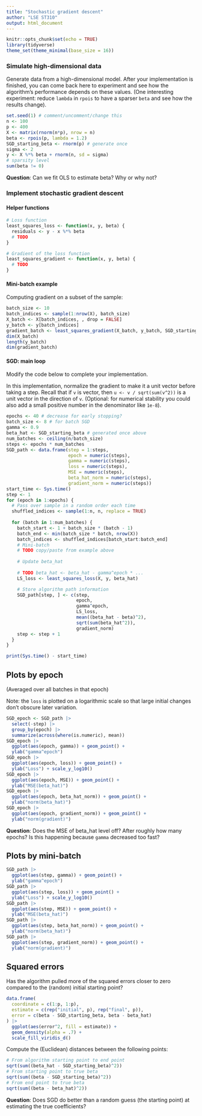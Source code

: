 ```yaml
---
title: "Stochastic gradient descent"
author: "LSE ST310"
output: html_document
---
```


```r
knitr::opts_chunk$set(echo = TRUE)
library(tidyverse)
theme_set(theme_minimal(base_size = 16))
```

### Simulate high-dimensional data

Generate data from a high-dimensional model. After your implementation is finished, you can come back here to experiment and see how the algorithm's performance depends on these values. (One interesting experiment: reduce `lambda` in `rpois` to have a sparser `beta` and see how the results change).

```r
set.seed(1) # comment/uncomment/change this
n <- 100
p <- 400
X <- matrix(rnorm(n*p), nrow = n)
beta <- rpois(p, lambda = 1.2)
SGD_starting_beta <- rnorm(p) # generate once
sigma <- 2
y <- X %*% beta + rnorm(n, sd = sigma)
# sparsity level
sum(beta != 0)
```

**Question**: Can we fit OLS to estimate beta? Why or why not?

### Implement stochastic gradient descent

#### Helper functions

```r
# Loss function
least_squares_loss <- function(x, y, beta) {
  residuals <- y - x %*% beta
  # TODO
}
```


```r
# Gradient of the loss function
least_squares_gradient <- function(x, y, beta) {
  # TODO
}
```

#### Mini-batch example

Computing gradient on a subset of the sample:

```r
batch_size <- 10
batch_indices <- sample(1:nrow(X), batch_size)
X_batch <- X[batch_indices, , drop = FALSE]
y_batch <- y[batch_indices]
gradient_batch <- least_squares_gradient(X_batch, y_batch, SGD_starting_beta)
dim(X_batch)
length(y_batch)
dim(gradient_batch)
```

#### SGD: main loop

Modify the code below to complete your implementation.

In this implementation, normalize the gradient to make it a unit vector before taking a step. Recall that if `v` is vector, then `u <- v / sqrt(sum(v^2))` is a unit vector in the direction of `v`. (Optional: for numerical stability you could also add a small positive number in the denominator like `1e-8`).

```r
epochs <- 40 # decrease for early stopping?
batch_size <- 8 # for batch SGD
gamma <- 0.9
beta_hat <- SGD_starting_beta # generated once above
num_batches <- ceiling(n/batch_size)
steps <- epochs * num_batches
SGD_path <- data.frame(step = 1:steps,
                       epoch = numeric(steps),
                       gamma = numeric(steps),
                       loss = numeric(steps),
                       MSE = numeric(steps),
                       beta_hat_norm = numeric(steps),
                       gradient_norm = numeric(steps))
start_time <- Sys.time()
step <- 1
for (epoch in 1:epochs) {
  # Pass over sample in a random order each time
  shuffled_indices <- sample(1:n, n, replace = TRUE)
  
  for (batch in 1:num_batches) {
    batch_start <- 1 + batch_size * (batch - 1)
    batch_end <- min(batch_size * batch, nrow(X))
    batch_indices <- shuffled_indices[batch_start:batch_end]
    # Mini-batch
    # TODO copy/paste from example above
    
    # Update beta_hat
    
    # TODO beta_hat <- beta_hat - gamma^epoch * ...
    LS_loss <- least_squares_loss(X, y, beta_hat)

    # Store algorithm path information
    SGD_path[step, ] <- c(step,
                          epoch,
                          gamma^epoch,
                          LS_loss,
                          mean((beta_hat - beta)^2),
                          sqrt(sum(beta_hat^2)),
                          gradient_norm)
    step <- step + 1
  }
}

print(Sys.time() - start_time)
```

## Plots by **epoch**

(Averaged over all batches in that epoch)

Note: the `loss` is plotted on a logarithmic scale so that large initial changes don't obscure later variation.

```r
SGD_epoch <- SGD_path |>
  select(-step) |>
  group_by(epoch) |>
  summarize(across(where(is.numeric), mean))
SGD_epoch |>
  ggplot(aes(epoch, gamma)) + geom_point() +
  ylab("gamma^epoch")
SGD_epoch |>
  ggplot(aes(epoch, loss)) + geom_point() +
  ylab("Loss") + scale_y_log10()
SGD_epoch |>
  ggplot(aes(epoch, MSE)) + geom_point() +
  ylab("MSE(beta_hat)")
SGD_epoch |>
  ggplot(aes(epoch, beta_hat_norm)) + geom_point() +
  ylab("norm(beta_hat)")
SGD_epoch |>
  ggplot(aes(epoch, gradient_norm)) + geom_point() +
  ylab("norm(gradient)")
```

**Question**: Does the MSE of beta_hat level off? After roughly how many epochs? Is this happening because `gamma` decreased too fast?

## Plots by **mini-batch**

```r
SGD_path |>
  ggplot(aes(step, gamma)) + geom_point() +
  ylab("gamma^epoch")
SGD_path |>
  ggplot(aes(step, loss)) + geom_point() +
  ylab("Loss") + scale_y_log10()
SGD_path |>
  ggplot(aes(step, MSE)) + geom_point() +
  ylab("MSE(beta_hat)")
SGD_path |>
  ggplot(aes(step, beta_hat_norm)) + geom_point() +
  ylab("norm(beta_hat)")
SGD_path |>
  ggplot(aes(step, gradient_norm)) + geom_point() +
  ylab("norm(gradient)")
```

## Squared errors

Has the algorithm pulled more of the squared errors closer to zero compared to the (random) initial starting point?

```r
data.frame(
  coordinate = c(1:p, 1:p),
  estimate = c(rep("initial", p), rep("final", p)),
  error = c(beta - SGD_starting_beta, beta - beta_hat)
) |>
  ggplot(aes(error^2, fill = estimate)) +
  geom_density(alpha = .7) +
  scale_fill_viridis_d()
```

Compute the (Euclidean) distances between the following points:

```r
# From algorithm starting point to end point
sqrt(sum((beta_hat - SGD_starting_beta)^2))
# From starting point to true beta
sqrt(sum((beta - SGD_starting_beta)^2))
# From end point to true beta
sqrt(sum((beta - beta_hat)^2))
```

**Question**: Does SGD do better than a random guess (the starting point) at estimating the true coefficients?

